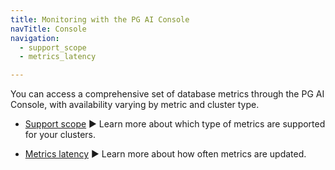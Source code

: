 ```yaml
---
title: Monitoring with the PG AI Console
navTitle: Console
navigation:
  - support_scope
  - metrics_latency

---
```


You can access a comprehensive set of database metrics through the PG AI Console, with availability varying by metric and cluster type. 

-   [Support scope](support_scope.mdx) ► Learn more about which type of metrics are supported for your clusters. 

-   [Metrics latency](metrics_latency.mdx) ► Learn more about how often metrics are updated.
